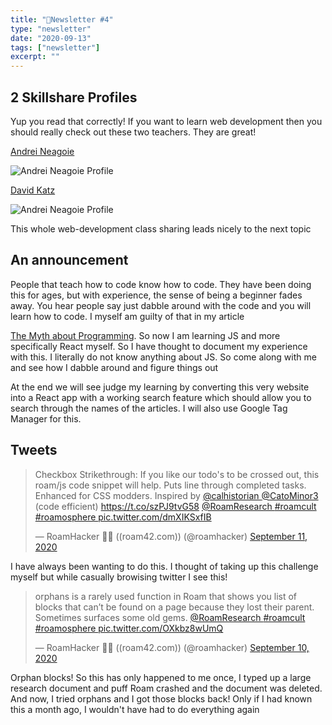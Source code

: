 ```yaml
---
title: "📧Newsletter #4"
type: "newsletter"
date: "2020-09-13"
tags: ["newsletter"]
excerpt: ""
---
```


<h2 id="2=Skillshare-Profiles">2 Skillshare Profiles</h2>

Yup you read that correctly! If you want to learn web development then you
should really check out these two teachers. They are great!

[Andrei Neagoie](https://www.skillshare.com/user/aneagoie)

![Andrei Neagoie Profile](../images/andrei-skillshare.png)

[David Katz](https://www.skillshare.com/user/dtkatz)

![Andrei Neagoie Profile](../images/David-katz-skillshare.png)

This whole web-development class sharing leads nicely to the next topic

<h2 id="an-announcement">An announcement</h2>

People that teach how to code know how to code. They have been doing this for
ages, but with experience, the sense of being a beginner fades away. You hear
people say just dabble around with the code and you will learn how to code. I
myself am guilty of that in my article

<a href="/Articles/The-myth-about-coding">The Myth about Programming</a>. So now
I am learning JS and more specifically React myself. So I have thought to
document my experience with this. I literally do not know anything about JS. So
come along with me and see how I dabble around and figure things out

At the end we will see judge my learning by converting this very website into
a React app with a working search feature which should allow you to search
through the names of the articles. I will also use Google Tag Manager for
this.

<h2>Tweets</h2>

<blockquote className="twitter-tweet">
  <p lang="en" dir="ltr">
    Checkbox Strikethrough: If you like our todo&#39;s to be crossed out, this
    roam/js code snippet will help. Puts line through completed tasks. Enhanced
    for CSS modders. Inspired by
    <a href="https://twitter.com/calhistorian?ref_src=twsrc%5Etfw">
      @calhistorian
    </a>
    <a href="https://twitter.com/CatoMinor3?ref_src=twsrc%5Etfw">@CatoMinor3</a>
    (code efficient)
    <a href="https://t.co/szPJ9tvG58">https://t.co/szPJ9tvG58</a>
    <a href="https://twitter.com/RoamResearch?ref_src=twsrc%5Etfw">
      @RoamResearch
    </a> <a href="https://twitter.com/hashtag/roamcult?src=hash&amp;ref_src=twsrc%5Etfw">
      #roamcult
    </a> <a href="https://twitter.com/hashtag/roamosphere?src=hash&amp;ref_src=twsrc%5Etfw">
      #roamosphere
    </a> <a href="https://t.co/dmXIKSxfIB">pic.twitter.com/dmXIKSxfIB</a>
  </p>
  &mdash; RoamHacker 👨‍🔧 ((roam42.com)) (@roamhacker)
  <a href="https://twitter.com/roamhacker/status/1304269711065133056?ref_src=twsrc%5Etfw">
    September 11, 2020
  </a>
</blockquote>

I have always been wanting to do this. I thought of taking up this challenge
myself but while casually browising twitter I see this!

<blockquote className="twitter-tweet">
  <p lang="en" dir="ltr">
    orphans is a rarely used function in Roam that shows you list of blocks that
    can’t be found on a page because they lost their parent. Sometimes surfaces
    some old gems.
    <a href="https://twitter.com/RoamResearch?ref_src=twsrc%5Etfw">
      @RoamResearch
    </a>
    <a href="https://twitter.com/hashtag/roamcult?src=hash&amp;ref_src=twsrc%5Etfw">
      #roamcult
    </a>
    <a href="https://twitter.com/hashtag/roamosphere?src=hash&amp;ref_src=twsrc%5Etfw">
      #roamosphere
    </a>
    <a href="https://t.co/OXkbz8wUmQ">pic.twitter.com/OXkbz8wUmQ</a>
  </p>
  &mdash; RoamHacker 👨‍🔧 ((roam42.com)) (@roamhacker)
  <a href="https://twitter.com/roamhacker/status/1304041071291310080?ref_src=twsrc%5Etfw">
    September 10, 2020
  </a>
</blockquote>

Orphan blocks! So this has only happened to me once, I typed up a large
research document and puff Roam crashed and the document was deleted. And
now, I tried orphans and I got those blocks back! Only if I had known this a
month ago, I wouldn't have had to do everything again
